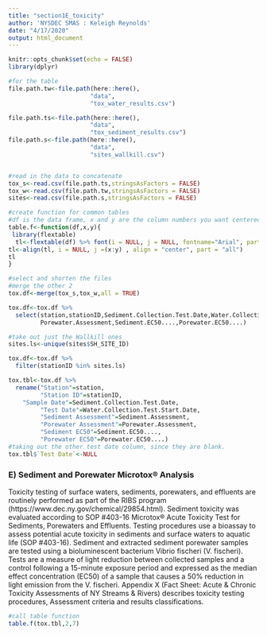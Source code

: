 ```yaml
---
title: "section1E_toxicity"
author: 'NYSDEC SMAS : Keleigh Reynolds'
date: "4/17/2020"
output: html_document
---
```


```r
knitr::opts_chunk$set(echo = FALSE)
library(dplyr)

#for the table
file.path.tw<-file.path(here::here(),
                       "data",
                       "tox_water_results.csv")

file.path.ts<-file.path(here::here(),
                       "data",
                       "tox_sediment_results.csv")
file.path.s<-file.path(here::here(),
                       "data",
                       "sites_wallkill.csv")


#read in the data to concatenate
tox_s<-read.csv(file.path.ts,stringsAsFactors = FALSE)
tox_w<-read.csv(file.path.tw,stringsAsFactors = FALSE)
sites<-read.csv(file.path.s,stringsAsFactors = FALSE)

```

```r
#create function for common tables
#df is the data frame, x and y are the column numbers you want centered, z is the caption
table.f<-function(df,x,y){
 library(flextable)
  tl<-flextable(df) %>% font(i = NULL, j = NULL, fontname="Arial", part = "all") %>% theme_zebra() %>% autofit()
tl<-align(tl, i = NULL, j =(x:y) , align = "center", part = "all")
tl
}

```

```r
#select and shorten the files
#merge the other 2
tox.df<-merge(tox_s,tox_w,all = TRUE)

tox.df<-tox.df %>% 
  select(station,stationID,Sediment.Collection.Test.Date,Water.Collection.Test.Start.Date,Sediment.Assessment,
         Porewater.Assessment,Sediment.EC50....,Porewater.EC50....)

#take out just the Wallkill ones
sites.ls<-unique(sites$SH_SITE_ID)

tox.df<-tox.df %>% 
  filter(stationID %in% sites.ls)

tox.tbl<-tox.df %>% 
  rename("Station"=station,
         "Station ID"=stationID,
    "Sample Date"=Sediment.Collection.Test.Date,
         "Test Date"=Water.Collection.Test.Start.Date,
         "Sediment Assessment"=Sediment.Assessment,
         "Porewater Assessment"=Porewater.Assessment,
         "Sediment EC50"=Sediment.EC50....,
         "Porewater EC50"=Porewater.EC50....)
#taking out the other test date column, since they are blank.
tox.tbl$`Test Date`<-NULL

```

### E)	Sediment and Porewater Microtox® Analysis

Toxicity testing of surface waters, sediments, porewaters, and effluents are routinely performed as part of the RIBS program (https://www.dec.ny.gov/chemical/29854.html). Sediment toxicity was evaluated according to SOP #403-16 Microtox® Acute Toxicity Test for Sediments, Porewaters and Effluents. Testing procedures use a bioassay to assess potential acute toxicity in sediments and surface waters to aquatic life (SOP #403-16). Sediment and extracted sediment porewater samples are tested using a bioluminescent bacterium Vibrio fischeri (V. fischeri). Tests are a measure of light reduction between collected samples and a control following a 15-minute exposure period and expressed as the median effect concentration (EC50) of a sample that causes a 50% reduction in light emission from the V. fischeri. Appendix X (Fact Sheet: Acute & Chronic Toxicity Assessments of NY Streams & Rivers) describes toxicity testing procedures, Assessment criteria and results classifications. 


```r
#call table function
table.f(tox.tbl,2,7)
```



